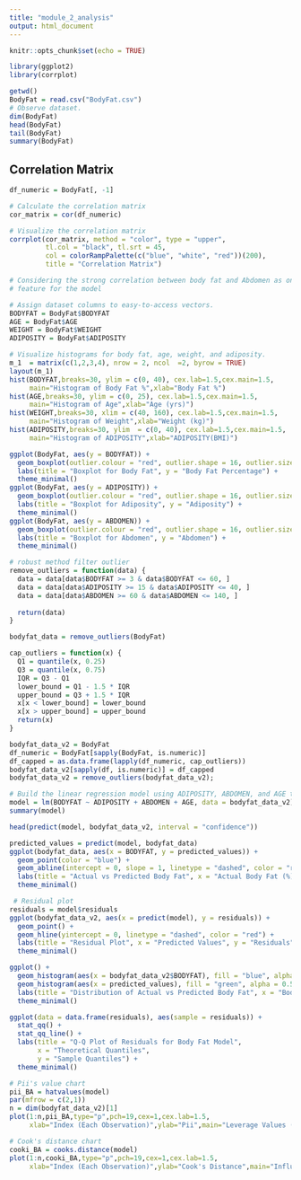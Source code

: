 ```yaml
---
title: "module_2_analysis"
output: html_document
---
```


```r
knitr::opts_chunk$set(echo = TRUE)
```


```r
library(ggplot2)
library(corrplot)
```

```r
getwd()
BodyFat = read.csv("BodyFat.csv")
# Observe dataset.
dim(BodyFat)
head(BodyFat)
tail(BodyFat)
summary(BodyFat)
```




## Correlation Matrix

```r
df_numeric = BodyFat[, -1] 

# Calculate the correlation matrix
cor_matrix = cor(df_numeric)

# Visualize the correlation matrix
corrplot(cor_matrix, method = "color", type = "upper", 
         tl.col = "black", tl.srt = 45, 
         col = colorRampPalette(c("blue", "white", "red"))(200),
         title = "Correlation Matrix")

# Considering the strong correlation between body fat and Abdomen as one of the 
# feature for the model
```

```r
# Assign dataset columns to easy-to-access vectors.
BODYFAT = BodyFat$BODYFAT
AGE = BodyFat$AGE
WEIGHT = BodyFat$WEIGHT
ADIPOSITY = BodyFat$ADIPOSITY

# Visualize histograms for body fat, age, weight, and adiposity.
m_1  = matrix(c(1,2,3,4), nrow = 2, ncol  =2, byrow = TRUE)
layout(m_1)
hist(BODYFAT,breaks=30, ylim = c(0, 40), cex.lab=1.5,cex.main=1.5,
     main="Histogram of Body Fat %",xlab="Body Fat %")
hist(AGE,breaks=30, ylim = c(0, 25), cex.lab=1.5,cex.main=1.5,
     main="Histogram of Age",xlab="Age (yrs)")
hist(WEIGHT,breaks=30, xlim = c(40, 160), cex.lab=1.5,cex.main=1.5,
     main="Histogram of Weight",xlab="Weight (kg)")
hist(ADIPOSITY,breaks=30, ylim  = c(0, 40), cex.lab=1.5,cex.main=1.5,
     main="Histogram of ADIPOSITY",xlab="ADIPOSITY(BMI)")
```


```r
ggplot(BodyFat, aes(y = BODYFAT)) +
  geom_boxplot(outlier.colour = "red", outlier.shape = 16, outlier.size = 2) +
  labs(title = "Boxplot for Body Fat", y = "Body Fat Percentage") +
  theme_minimal()
ggplot(BodyFat, aes(y = ADIPOSITY)) +
  geom_boxplot(outlier.colour = "red", outlier.shape = 16, outlier.size = 2) +
  labs(title = "Boxplot for Adiposity", y = "Adiposity") +
  theme_minimal()
ggplot(BodyFat, aes(y = ABDOMEN)) +
  geom_boxplot(outlier.colour = "red", outlier.shape = 16, outlier.size = 2) +
  labs(title = "Boxplot for Abdomen", y = "Abdomen") +
  theme_minimal()
```


```r
# robust method filter outlier
remove_outliers = function(data) {
  data = data[data$BODYFAT >= 3 & data$BODYFAT <= 60, ]
  data = data[data$ADIPOSITY >= 15 & data$ADIPOSITY <= 40, ]
  data = data[data$ABDOMEN >= 60 & data$ABDOMEN <= 140, ]
  
  return(data)
}

bodyfat_data = remove_outliers(BodyFat)
```

```r
cap_outliers = function(x) {
  Q1 = quantile(x, 0.25)
  Q3 = quantile(x, 0.75)
  IQR = Q3 - Q1
  lower_bound = Q1 - 1.5 * IQR
  upper_bound = Q3 + 1.5 * IQR
  x[x < lower_bound] = lower_bound
  x[x > upper_bound] = upper_bound
  return(x)
}

bodyfat_data_v2 = BodyFat
df_numeric = BodyFat[sapply(BodyFat, is.numeric)]
df_capped = as.data.frame(lapply(df_numeric, cap_outliers))
bodyfat_data_v2[sapply(df, is.numeric)] = df_capped
bodyfat_data_v2 = remove_outliers(bodyfat_data_v2);
```


```r
# Build the linear regression model using ADIPOSITY, ABDOMEN, and AGE to predict BODYFAT
model = lm(BODYFAT ~ ADIPOSITY + ABDOMEN + AGE, data = bodyfat_data_v2)
summary(model)
```



```r
head(predict(model, bodyfat_data_v2, interval = "confidence"))
```




```r

predicted_values = predict(model, bodyfat_data)
ggplot(bodyfat_data, aes(x = BODYFAT, y = predicted_values)) +
  geom_point(color = "blue") +
  geom_abline(intercept = 0, slope = 1, linetype = "dashed", color = "red") +
  labs(title = "Actual vs Predicted Body Fat", x = "Actual Body Fat (%)", y = "Predicted Body Fat (%)") +
  theme_minimal()
```




```r
 # Residual plot
residuals = model$residuals
ggplot(bodyfat_data_v2, aes(x = predict(model), y = residuals)) +
  geom_point() +
  geom_hline(yintercept = 0, linetype = "dashed", color = "red") +
  labs(title = "Residual Plot", x = "Predicted Values", y = "Residuals") +
  theme_minimal()

```




```r
ggplot() +
  geom_histogram(aes(x = bodyfat_data_v2$BODYFAT), fill = "blue", alpha = 0.5, bins = 30) +
  geom_histogram(aes(x = predicted_values), fill = "green", alpha = 0.5, bins = 30) +
  labs(title = "Distribution of Actual vs Predicted Body Fat", x = "Body Fat (%)", y = "Count") +
  theme_minimal()
```


```r
ggplot(data = data.frame(residuals), aes(sample = residuals)) +
  stat_qq() +
  stat_qq_line() + 
  labs(title = "Q-Q Plot of Residuals for Body Fat Model",
       x = "Theoretical Quantiles",
       y = "Sample Quantiles") +
  theme_minimal()
```


```r
# Pii's value chart 
pii_BA = hatvalues(model)
par(mfrow = c(2,1))
n = dim(bodyfat_data_v2)[1]
plot(1:n,pii_BA,type="p",pch=19,cex=1,cex.lab=1.5,
     xlab="Index (Each Observation)",ylab="Pii",main="Leverage Values (Pii for BodyFat and Adiposity)")

# Cook's distance chart 
cooki_BA = cooks.distance(model)
plot(1:n,cooki_BA,type="p",pch=19,cex=1,cex.lab=1.5,
     xlab="Index (Each Observation)",ylab="Cook's Distance",main="Influence Values (Cook's Distance for BodyFat and Adiposity)")
```







